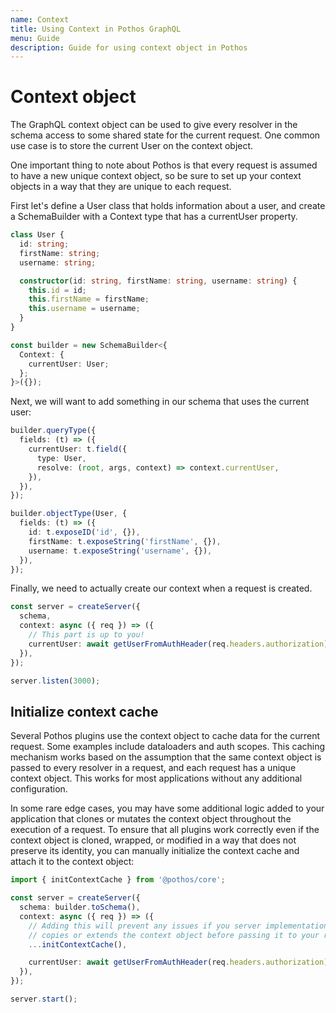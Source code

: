```yaml
---
name: Context
title: Using Context in Pothos GraphQL
menu: Guide
description: Guide for using context object in Pothos
---
```





# Context object

The GraphQL context object can be used to give every resolver in the schema access to some shared
state for the current request. One common use case is to store the current User on the context
object.

One important thing to note about Pothos is that every request is assumed to have a new unique
context object, so be sure to set up your context objects in a way that they are unique to each
request.

First let's define a User class that holds information about a user, and create a SchemaBuilder with
a Context type that has a currentUser property.

```typescript
class User {
  id: string;
  firstName: string;
  username: string;

  constructor(id: string, firstName: string, username: string) {
    this.id = id;
    this.firstName = firstName;
    this.username = username;
  }
}

const builder = new SchemaBuilder<{
  Context: {
    currentUser: User;
  };
}>({});
```

Next, we will want to add something in our schema that uses the current user:

```typescript
builder.queryType({
  fields: (t) => ({
    currentUser: t.field({
      type: User,
      resolve: (root, args, context) => context.currentUser,
    }),
  }),
});

builder.objectType(User, {
  fields: (t) => ({
    id: t.exposeID('id', {}),
    firstName: t.exposeString('firstName', {}),
    username: t.exposeString('username', {}),
  }),
});
```

Finally, we need to actually create our context when a request is created.

```typescript
const server = createServer({
  schema,
  context: async ({ req }) => ({
    // This part is up to you!
    currentUser: await getUserFromAuthHeader(req.headers.authorization),
  }),
});

server.listen(3000);
```

## Initialize context cache

Several Pothos plugins use the context object to cache data for the current request. Some examples
include dataloaders and auth scopes. This caching mechanism works based on the assumption that the
same context object is passed to every resolver in a request, and each request has a unique context
object. This works for most applications without any additional configuration.

In some rare edge cases, you may have some additional logic added to your application that clones or
mutates the context object throughout the execution of a request. To ensure that all plugins work
correctly even if the context object is cloned, wrapped, or modified in a way that does not preserve
its identity, you can manually initialize the context cache and attach it to the context object:

```typescript
import { initContextCache } from '@pothos/core';

const server = createServer({
  schema: builder.toSchema(),
  context: async ({ req }) => ({
    // Adding this will prevent any issues if you server implementation
    // copies or extends the context object before passing it to your resolvers
    ...initContextCache(),

    currentUser: await getUserFromAuthHeader(req.headers.authorization),
  }),
});

server.start();
```
